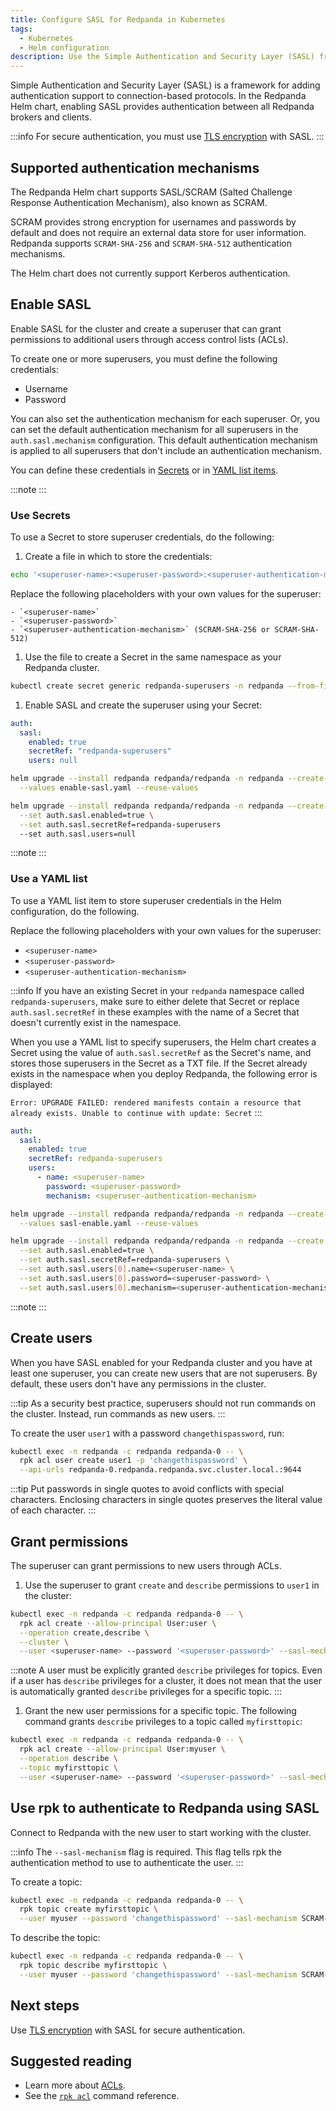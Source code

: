 ```yaml
---
title: Configure SASL for Redpanda in Kubernetes
tags:
  - Kubernetes
  - Helm configuration
description: Use the Simple Authentication and Security Layer (SASL) framework to provide authentication between Redpanda brokers and clients.
---
```


<head>
    <meta name="title" content="Configure Redpanda SASL in Kubernetes | Redpanda Docs"/>
    <meta name="description" content="Use the Simple Authentication and Security Layer (SASL) framework to provide authentication between Redpanda brokers and clients."/>
</head>


Simple Authentication and Security Layer (SASL) is a framework for adding authentication support to connection-based protocols. In the Redpanda Helm chart, enabling SASL provides authentication between all Redpanda brokers and clients.

:::info
For secure authentication, you must use [TLS encryption](../kubernetes-tls) with SASL.
:::

## Supported authentication mechanisms

The Redpanda Helm chart supports SASL/SCRAM (Salted Challenge Response Authentication Mechanism), also known as SCRAM.

SCRAM provides strong encryption for usernames and passwords by default and does not require an external data store for user information. Redpanda supports  `SCRAM-SHA-256` and `SCRAM-SHA-512` authentication mechanisms.

The Helm chart does not currently support Kerberos authentication.

## Enable SASL

Enable SASL for the cluster and create a superuser that can grant permissions to additional users through access control lists (ACLs).

To create one or more superusers, you must define the following credentials:

- Username
- Password

You can also set the authentication mechanism for each superuser. Or, you can set the default authentication mechanism for all superusers in the `auth.sasl.mechanism` configuration. This default authentication mechanism is applied to all superusers that don't include an authentication mechanism.

You can define these credentials in [Secrets](#use-secrets) or in [YAML list items](#use-a-yaml-list).

:::note
<ValuesYaml path="auth.sasl"/>
:::

### Use Secrets

To use a Secret to store superuser credentials, do the following:

1. Create a file in which to store the credentials:

  ```bash
  echo '<superuser-name>:<superuser-password>:<superuser-authentication-mechanism>' >> superusers.txt
  ```

  Replace the following placeholders with your own values for the superuser:

    - `<superuser-name>`
    - `<superuser-password>`
    - `<superuser-authentication-mechanism>` (SCRAM-SHA-256 or SCRAM-SHA-512)

1. Use the file to create a Secret in the same namespace as your Redpanda cluster.

  ```bash
  kubectl create secret generic redpanda-superusers -n redpanda --from-file=superusers.txt
  ```

1. Enable SASL and create the superuser using your Secret:

  <Tabs groupId="helm-config">
  <TabItem value="values" label="--values">

  ```yaml title="enable-sasl.yaml"
  auth:
    sasl:
      enabled: true
      secretRef: "redpanda-superusers"
      users: null
  ```

  ```bash
  helm upgrade --install redpanda redpanda/redpanda -n redpanda --create-namespace \
    --values enable-sasl.yaml --reuse-values
  ```

  </TabItem>
  <TabItem value="flags" label="--set">

  ```bash
  helm upgrade --install redpanda redpanda/redpanda -n redpanda --create-namespace \
    --set auth.sasl.enabled=true \
    --set auth.sasl.secretRef=redpanda-superusers
    --set auth.sasl.users=null
  ```

  </TabItem>
  </Tabs>

  :::note
  <ValuesYaml path="auth.sasl"/>
  :::

### Use a YAML list

To use a YAML list item to store superuser credentials in the Helm configuration, do the following.

Replace the following placeholders with your own values for the superuser:

- `<superuser-name>`
- `<superuser-password>`
- `<superuser-authentication-mechanism>`

:::info
If you have an existing Secret in your `redpanda` namespace called `redpanda-superusers`, make sure to either delete that Secret or replace `auth.sasl.secretRef` in these examples with the name of a Secret that doesn't currently exist in the namespace.

When you use a YAML list to specify superusers, the Helm chart creates a Secret using the value of `auth.sasl.secretRef` as the Secret's name, and stores those superusers in the Secret as a TXT file. If the Secret already exists in the namespace when you deploy Redpanda, the following error is displayed:

`Error: UPGRADE FAILED: rendered manifests contain a resource that already exists. Unable to continue with update: Secret`
:::

<Tabs groupId="helm-config">
<TabItem value="values" label="--values">

```yaml title="enable-sasl.yaml"
auth:
  sasl:
    enabled: true
    secretRef: redpanda-superusers
    users:
      - name: <superuser-name>
        password: <superuser-password>
        mechanism: <superuser-authentication-mechanism>
```

```bash
helm upgrade --install redpanda redpanda/redpanda -n redpanda --create-namespace \
  --values sasl-enable.yaml --reuse-values
```

</TabItem>
<TabItem value="flags" label="--set">

```bash
helm upgrade --install redpanda redpanda/redpanda -n redpanda --create-namespace \
  --set auth.sasl.enabled=true \
  --set auth.sasl.secretRef=redpanda-superusers \
  --set auth.sasl.users[0].name=<superuser-name> \
  --set auth.sasl.users[0].password=<superuser-password> \
  --set auth.sasl.users[0].mechanism=<superuser-authentication-mechanism>
```

</TabItem>
</Tabs>

:::note
<ValuesYaml path="auth.sasl"/>
:::

## Create users

When you have SASL enabled for your Redpanda cluster and you have at least one superuser, you can create new users that are not superusers. By default, these users don't have any permissions in the cluster.

:::tip
As a security best practice, superusers should not run commands on the cluster. Instead, run commands as new users.
:::

To create the user `user1` with a password `changethispassword`, run:

```bash
kubectl exec -n redpanda -c redpanda redpanda-0 -- \
  rpk acl user create user1 -p 'changethispassword' \
  --api-urls redpanda-0.redpanda.redpanda.svc.cluster.local.:9644
```

:::tip
Put passwords in single quotes to avoid conflicts with special characters. Enclosing characters in single quotes preserves the literal value of each character.
:::

## Grant permissions

The superuser can grant permissions to new users through ACLs.

1. Use the superuser to grant `create` and `describe` permissions to `user1` in the cluster:

  ```bash
  kubectl exec -n redpanda -c redpanda redpanda-0 -- \
    rpk acl create --allow-principal User:user \
    --operation create,describe \
    --cluster \
    --user <superuser-name> --password '<superuser-password>' --sasl-mechanism <superuser-authentication-mechanism>
  ```

  :::note
  A user must be explicitly granted `describe` privileges for topics. Even if a user has `describe` privileges for a cluster, it does not mean that the user is automatically granted `describe` privileges for a specific topic. 
  :::

1. Grant the new user permissions for a specific topic. The following command grants `describe` privileges to a topic called `myfirsttopic`:

  ```bash
  kubectl exec -n redpanda -c redpanda redpanda-0 -- \
    rpk acl create --allow-principal User:myuser \
    --operation describe \
    --topic myfirsttopic \
    --user <superuser-name> --password '<superuser-password>' --sasl-mechanism <superuser-authentication-mechanism>
  ```

## Use rpk to authenticate to Redpanda using SASL

Connect to Redpanda with the new user to start working with the cluster.

:::info
The `--sasl-mechanism` flag is required. This flag tells rpk the authentication method to use to authenticate the user.
:::

To create a topic:

```bash
kubectl exec -n redpanda -c redpanda redpanda-0 -- \
  rpk topic create myfirsttopic \
  --user myuser --password 'changethispassword' --sasl-mechanism SCRAM-SHA-256
```

To describe the topic:

```bash
kubectl exec -n redpanda -c redpanda redpanda-0 -- \
  rpk topic describe myfirsttopic \
  --user myuser --password 'changethispassword' --sasl-mechanism SCRAM-SHA-256
```

## Next steps

Use [TLS encryption](../kubernetes-tls) with SASL for secure authentication.

## Suggested reading

- Learn more about [ACLs](../../../security/authorization/#ACLs).
- See the [`rpk acl`](../../../../reference/rpk/rpk-acl) command reference. 
